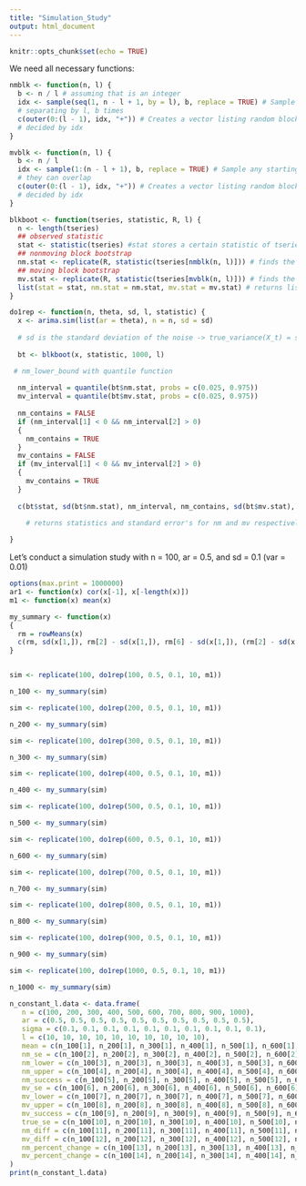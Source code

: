 ```yaml
---
title: "Simulation_Study"
output: html_document
---
```


```r
knitr::opts_chunk$set(echo = TRUE)
```

We need all necessary functions:

```r
nmblk <- function(n, l) {
  b <- n / l # assuming that is an integer
  idx <- sample(seq(1, n - l + 1, by = l), b, replace = TRUE) # Sample between 1 and n - l + 1, 
  # separating by l, b times
  c(outer(0:(l - 1), idx, "+")) # Creates a vector listing random blocks of size l with starting points 
  # decided by idx
}

mvblk <- function(n, l) {
  b <- n / l
  idx <- sample(1:(n - l + 1), b, replace = TRUE) # Sample any starting point between 1 and n - 1 + 1
  # they can overlap
  c(outer(0:(l - 1), idx, "+")) # Creates a vector listing random blocks of size l with starting points
  # decided by idx
}

blkboot <- function(tseries, statistic, R, l) {
  n <- length(tseries) 
  ## observed statistic
  stat <- statistic(tseries) #stat stores a certain statistic of tseries using a function
  ## nonmoving block bootstrap
  nm.stat <- replicate(R, statistic(tseries[nmblk(n, l)])) # finds the statistic of nm bootstrap and repeats R times
  ## moving block bootstrap
  mv.stat <- replicate(R, statistic(tseries[mvblk(n, l)])) # finds the statistic of mv bootstrap and repeats R times
  list(stat = stat, nm.stat = nm.stat, mv.stat = mv.stat) # returns list of three values
}

do1rep <- function(n, theta, sd, l, statistic) {
  x <- arima.sim(list(ar = theta), n = n, sd = sd) 
  
  # sd is the standard deviation of the noise -> true_variance(X_t) = sd^2/(1 - theta^2)
  
  bt <- blkboot(x, statistic, 1000, l) 

 # nm_lower_bound with quantile function
  
  nm_interval = quantile(bt$nm.stat, probs = c(0.025, 0.975))
  mv_interval = quantile(bt$mv.stat, probs = c(0.025, 0.975))
  
  nm_contains = FALSE
  if (nm_interval[1] < 0 && nm_interval[2] > 0)
  {
    nm_contains = TRUE
  }
  mv_contains = FALSE
  if (mv_interval[1] < 0 && mv_interval[2] > 0)
  {
    mv_contains = TRUE
  }
  
  c(bt$stat, sd(bt$nm.stat), nm_interval, nm_contains, sd(bt$mv.stat), mv_interval, mv_contains) 

    # returns statistics and standard error's for nm and mv respectively, standard error (sd(bt$mv.stat) is estimated as the sqrt(sample_variance(X_t) / n)
  
}
```

Let's conduct a simulation study with n = 100, ar = 0.5, and sd = 0.1 (var = 0.01)

```r
options(max.print = 1000000)
ar1 <- function(x) cor(x[-1], x[-length(x)])
m1 <- function(x) mean(x)

my_summary <- function(x)
{
  rm = rowMeans(x)
  c(rm, sd(x[1,]), rm[2] - sd(x[1,]), rm[6] - sd(x[1,]), (rm[2] - sd(x[1,])) / sd(x[1,]), (rm[6] - sd(x[1,])) / sd(x[1,]))
}



```

```r
sim <- replicate(100, do1rep(100, 0.5, 0.1, 10, m1))

n_100 <- my_summary(sim)

sim <- replicate(100, do1rep(200, 0.5, 0.1, 10, m1))

n_200 <- my_summary(sim)

sim <- replicate(100, do1rep(300, 0.5, 0.1, 10, m1))

n_300 <- my_summary(sim)

sim <- replicate(100, do1rep(400, 0.5, 0.1, 10, m1))

n_400 <- my_summary(sim)

sim <- replicate(100, do1rep(500, 0.5, 0.1, 10, m1))

n_500 <- my_summary(sim)

sim <- replicate(100, do1rep(600, 0.5, 0.1, 10, m1))

n_600 <- my_summary(sim)

sim <- replicate(100, do1rep(700, 0.5, 0.1, 10, m1))

n_700 <- my_summary(sim)

sim <- replicate(100, do1rep(800, 0.5, 0.1, 10, m1))

n_800 <- my_summary(sim)

sim <- replicate(100, do1rep(900, 0.5, 0.1, 10, m1))

n_900 <- my_summary(sim)

sim <- replicate(100, do1rep(1000, 0.5, 0.1, 10, m1))

n_1000 <- my_summary(sim)

n_constant_l.data <- data.frame(
   n = c(100, 200, 300, 400, 500, 600, 700, 800, 900, 1000),
   ar = c(0.5, 0.5, 0.5, 0.5, 0.5, 0.5, 0.5, 0.5, 0.5, 0.5),
   sigma = c(0.1, 0.1, 0.1, 0.1, 0.1, 0.1, 0.1, 0.1, 0.1, 0.1),
   l = c(10, 10, 10, 10, 10, 10, 10, 10, 10, 10),
   mean = c(n_100[1], n_200[1], n_300[1], n_400[1], n_500[1], n_600[1], n_700[1], n_800[1], n_900[1], n_1000[1]), 
   nm_se = c(n_100[2], n_200[2], n_300[2], n_400[2], n_500[2], n_600[2], n_700[2], n_800[2], n_900[2], n_1000[2]),
   nm_lower = c(n_100[3], n_200[3], n_300[3], n_400[3], n_500[3], n_600[3], n_700[3], n_800[3], n_900[3], n_1000[3]), 
   nm_upper = c(n_100[4], n_200[4], n_300[4], n_400[4], n_500[4], n_600[4], n_700[4], n_800[4], n_900[4], n_1000[4]),
   nm_success = c(n_100[5], n_200[5], n_300[5], n_400[5], n_500[5], n_600[5], n_700[5], n_800[5], n_900[5], n_1000[5]),
   mv_se = c(n_100[6], n_200[6], n_300[6], n_400[6], n_500[6], n_600[6], n_700[6], n_800[6], n_900[6], n_1000[6]),
   mv_lower = c(n_100[7], n_200[7], n_300[7], n_400[7], n_500[7], n_600[7], n_700[7], n_800[7], n_900[7], n_1000[7]), 
   mv_upper = c(n_100[8], n_200[8], n_300[8], n_400[8], n_500[8], n_600[8], n_700[8], n_800[8], n_900[8], n_1000[8]),
   mv_success = c(n_100[9], n_200[9], n_300[9], n_400[9], n_500[9], n_600[9], n_700[9], n_800[9], n_900[9], n_1000[9]),
   true_se = c(n_100[10], n_200[10], n_300[10], n_400[10], n_500[10], n_600[10], n_700[10], n_800[10], n_900[10], n_1000[10]),
   nm_diff = c(n_100[11], n_200[11], n_300[11], n_400[11], n_500[11], n_600[11], n_700[11], n_800[11], n_900[11], n_1000[11]),
   mv_diff = c(n_100[12], n_200[12], n_300[12], n_400[12], n_500[12], n_600[12], n_700[12], n_800[12], n_900[12], n_1000[12]),
   nm_percent_change = c(n_100[13], n_200[13], n_300[13], n_400[13], n_500[13], n_600[13], n_700[13], n_800[13], n_900[13], n_1000[13]),
   mv_percent_change = c(n_100[14], n_200[14], n_300[14], n_400[14], n_500[14], n_600[14], n_700[14], n_800[14], n_900[14], n_1000[14])
)
print(n_constant_l.data)
```